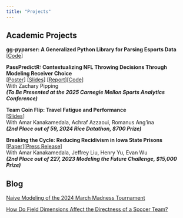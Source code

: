 ```yaml
---
title: "Projects"
---
```


## Academic Projects
**gg-pyparser: A Generalized Python Library for Parsing Esports Data** \[[Code](https://github.com/Lou-Zhou/gg-pyscraper)\]

**PassPredictR: Contextualizing NFL Throwing Decisions Through Modeling Receiver Choice** <br> \[[Poster](assets/QBReadR/PassPredictR_Poster.pdf)\] \[[Slides](assets/QBReadR/QBReadR_Slides.html#/title-slide)\] \[[Report](assets/QBReadR/PassPredictR_Report.html)\]\[[Code](https://github.com/zachbtw/Zhou-Pipping-CMSA)\] <br> With Zachary Pipping <br> ***(To Be Presented at the 2025 Carnegie Mellon Sports Analytics Conference)***

**Team Coin Flip: Travel Fatigue and Performance** <br> \[[Slides](https://devpost.com/software/team-coin-flip-travel-fatigue-and-performance)\] <br> With Amar Kanakamedala, Achraf Azzaoui, Romanus Ang'ina <br> ***(2nd Place out of 59, 2024 Rice Datathon, \$700 Prize)***

**Breaking the Cycle: Reducing Recidivism in Iowa State Prisons** <br> \[[Paper](https://www.soa.org/49c692/globalassets/assets/files/static-pages/research/arch/2023/arch-2023-2-breaking-the-cycle-reducing-recidivism.pdf)\]\[[Press Release](https://www.prnewswire.com/news-releases/the-actuarial-foundations-modeling-the-future-challenge-awards-fifteen-students-college-scholarships-301812259.html)\] <br> With Amar Kanakamedala, Jeffrey Liu, Henry Yu, Evan Wu <br> ***(2nd Place out of 227, 2023 Modeling the Future Challenge, \$15,000 Prize)***

## Blog

[Naive Modeling of the 2024 March Madness Tournament](https://medium.com/@louzhou6/naive-modeling-of-the-2024-march-madness-tournament-7d99fdb82949)

[How Do Field Dimensions Affect the Directness of a Soccer Team?](https://medium.com/@louzhou6/how-do-field-dimensions-affect-the-directness-of-a-soccer-team-0fe555f94ead)
